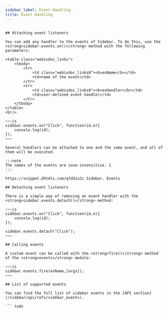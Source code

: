 ```yaml
---
sidebar_label: Event Handling
title: Event Handling
---
```



          

``` todo

## Attaching event listeners

You can add any handler to the events of Sidebar. To do this, use the <strong>sidebar.events.on()</strong> method with the following parameters:

<table class="webixdoc_links">
	<tbody>
        <tr>
			<td class="webixdoc_links0"><b>evName</b></td>
			<td>name of the event</td>
		</tr>
        <tr>
			<td class="webixdoc_links0"><b>evHandler</b></td>
			<td>user-defined event handler</td>
		</tr>
    </tbody>
</table>
<br/>

~~~js
sidebar.events.on("Click", function(id,e){
    console.log(id);
});
~~~

Several handlers can be attached to one and the same event, and all of them will be executed.

:::note
The names of the events are case-insensitive. 1
:::

https://snippet.dhtmlx.com/qfddiu3i	Sidebar. Events

## Detaching event listeners 

There is a simple way of removing an event handler with the <strong>sidebar.events.detach()</strong> method:

~~~js
sidebar.events.on("Click", function(id,e){
    console.log(id);
});

sidebar.events.detach("Click"); 
~~~

## Calling events

A custom event can be called with the <strong>fire()</strong> method of the <strong>events</strong> module:

~~~js
sidebar.events.fire(evName,[args]);
~~~

## List of supported events 

You can find the full list of sidebar events in the [API section](/sidebar/api/refs/sidebar_events).

``` todo